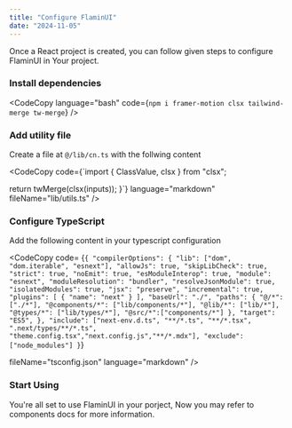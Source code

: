 ```yaml
--- 
title: "Configure FlaminUI"
date: "2024-11-05"
---
```




Once a React project is created, you can follow given steps to configure FlaminUI in Your project.

### Install dependencies 
<CodeCopy
  language="bash"
  code={`npm i framer-motion clsx tailwind-merge tw-merge`}
/>

### Add utility file

Create a file at `@/lib/cn.ts` with the follwing content

<CodeCopy 
  code={`import { ClassValue, clsx } from "clsx";

  return twMerge(clsx(inputs));
}`}
language="markdown"
fileName="lib/utils.ts"
/>

### Configure TypeScript

Add the following content in your typescript configuration

<CodeCopy
code=
{`{
  "compilerOptions": {
    "lib": ["dom", "dom.iterable", "esnext"],
    "allowJs": true,
    "skipLibCheck": true,
    "strict": true,
    "noEmit": true,
    "esModuleInterop": true,
    "module": "esnext",
    "moduleResolution": "bundler",
    "resolveJsonModule": true,
    "isolatedModules": true,
    "jsx": "preserve",
    "incremental": true,
    "plugins": [
      {
        "name": "next"
      }
    ],
    "baseUrl": "./",
    "paths": {
      "@/*": ["./*"],
      "@components/*": ["lib/components/*"],
      "@lib/*": ["lib/*"],
      "@types/*": ["lib/types/*"],
      "@src/*":["components/*"]
    },
    "target": "ES5",
  },
  "include": ["next-env.d.ts", "**/*.ts", "**/*.tsx", ".next/types/**/*.ts", "theme.config.tsx","next.config.js","**/*.mdx"],
  "exclude": ["node_modules"]
}`}

fileName="tsconfig.json"
language="markdown"
/>

### Start Using

You're all set to use FlaminUI in your porject, Now you may refer to components docs for more information.
